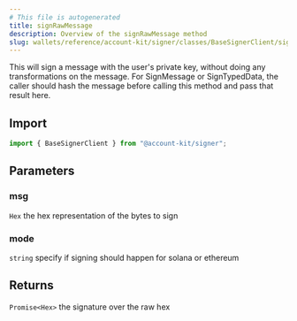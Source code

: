 ```yaml
---
# This file is autogenerated
title: signRawMessage
description: Overview of the signRawMessage method
slug: wallets/reference/account-kit/signer/classes/BaseSignerClient/signRawMessage
---
```


This will sign a message with the user's private key, without doing any transformations on the message.
For SignMessage or SignTypedData, the caller should hash the message before calling this method and pass
that result here.

## Import

```ts
import { BaseSignerClient } from "@account-kit/signer";
```

## Parameters

### msg

`Hex`
the hex representation of the bytes to sign

### mode

`string`
specify if signing should happen for solana or ethereum

## Returns

`Promise<Hex>`
the signature over the raw hex

